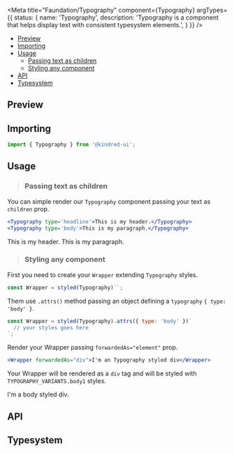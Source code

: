 

<Meta 
  title="Faundation/Typography"
  component={Typography} 
  argTypes={{
    status: {
      name: 'Typography',
      description: 'Typography is a component that helps display text with consistent typesystem elements.',
      }
  }}
/>

- [Preview](#Preview)
- [Importing](#importing)
- [Usage](#usage)
  - [Passing text as children](#usage-children)
  - [Styling any component](#usage-any-component)
- [API](#api)
- [Typesystem](#Typesystem)


## <a id="Preview"></a>Preview

<Canvas withSource="open" withToolbar>
  <Story story={_template.Typography} />
</Canvas>

## <a id="importing"></a>Importing

```js
import { Typography } from '@kindred-ui';
```

## <a id="usage"></a>Usage

> ### <a id="usage-children"></a>Passing text as children

You can simple render our `Typography` component passing your text as `children` prop.

```jsx
<Typography type='headline'>This is my header.</Typography>
<Typography type='body'>This is my paragraph.</Typography>
```

<Canvas>
  <Typography type='headline'>This is my header.</Typography>
  <Typography type='body'>This is my paragraph.</Typography>
</Canvas>


> ### <a id="usage-any-component"></a>Styling any component

First you need to create your `Wrapper` extending `Typography` styles.

```jsx
const Wrapper = styled(Typography)``;
```

Them use `.attrs()` method passing an object defining a `typography` `{ type: 'body' }`.

```jsx
const Wrapper = styled(Typography).attrs({ type: 'body' })`
  // your styles goes here
`;
```

Render your Wrapper passing `forwardedAs="element"` prop.

```jsx
<Wrapper forwardedAs="div">I'm an Typography styled div</Wrapper>
```

Your Wrapper will be rendered as a `div` tag and will be styled with `TYPOGRAPHY_VARIANTS.body1` styles.


<Canvas>
  <Wrapper forwardedAs="div">I'm a body styled div.</Wrapper>
</Canvas>

## <a id="api"></a>API

<ArgsTable of={Typography} />

## <a id="Typesystem"></a>Typesystem

<Typesystem theme='dark' />


